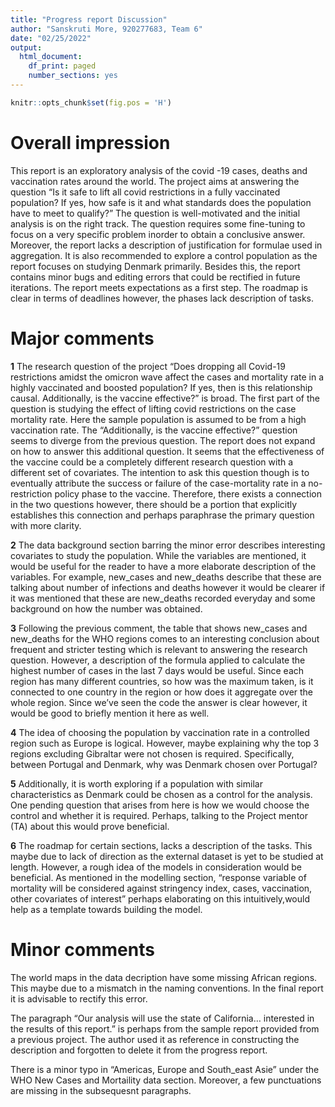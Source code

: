 ```yaml
---
title: "Progress report Discussion"
author: "Sanskruti More, 920277683, Team 6"
date: "02/25/2022"
output:
  html_document:
    df_print: paged
    number_sections: yes
---
```

```r
knitr::opts_chunk$set(fig.pos = 'H')
```



# Overall impression

<span> This report is an exploratory analysis of the covid -19 cases, deaths and vaccination rates around the world. The project aims at answering the question "Is it safe to lift all covid restrictions in a fully vaccinated population? If yes, how safe is it and what standards does the population have to meet to qualify?" The question is well-motivated and the initial analysis is on the right track. The question requires some fine-tuning to focus on a very specific problem inorder to obtain a conclusive answer. Moreover, the report lacks a description of justification for formulae used in aggregation. It is also recommended to explore a control population as the report focuses on studying Denmark primarily. Besides this, the report contains minor bugs and editing errors that could be rectified in future iterations. The report meets expectations as a first step. The roadmap is clear in terms of deadlines however, the phases lack description of tasks.</span>

# Major comments 

<span>**1** 
The research question of the project "Does dropping all Covid-19 restrictions amidst the omicron wave affect the cases and mortality rate in a highly vaccinated and boosted population? If yes, then is this relationship causal. Additionally, is the vaccine effective?" is broad. The first part of the question is studying the effect of lifting covid restrictions on the case mortality rate. Here the sample population is assumed to be from a high vaccination rate. The "Additionally, is the vaccine effective?" question seems to diverge from the previous question. The report does not expand on how to answer this additional question. It seems that the effectiveness of the vaccine could be a completely different research question with a different set of covariates. The intention to ask this question though is to eventually attribute the success or failure of the case-mortality rate in a no-restriction policy phase to the vaccine. Therefore, there exists a connection in the two questions however, there should be a portion that explicitly establishes this connection and perhaps paraphrase the primary question with more clarity.</span>

<span>
**2** 
The data background section barring the minor error describes interesting covariates to study the population. While the variables are mentioned, it would be useful for the reader to have a more elaborate description of the variables. For example, new_cases and new_deaths describe that these are talking about number of infections and deaths however it would be clearer if it was mentioned that these are new_deaths recorded everyday and some background on how the number was obtained. 
</span>

<span>
**3** Following the previous comment, the table that shows new_cases and new_deaths for the WHO regions comes to an interesting conclusion about frequent and stricter testing which is relevant to answering the research question. However, a description of the formula applied to calculate the highest number of cases in the last 7 days would be useful. Since each region has many different countries, so how was the maximum taken, is it connected to one country in the region or how does it aggregate over the whole region. Since we've seen the code the answer is clear however, it would be good to briefly mention it here as well.</span>

<span> **4** The idea of choosing the population by vaccination rate in a controlled region such as Europe is logical. However, maybe explaining why the top 3 regions excluding Gibraltar were not chosen is required. Specifically, between Portugal and Denmark, why was Denmark chosen over Portugal?

<span> **5** Additionally, it is worth exploring if a population with similar characteristics as Denmark could be chosen as a control for the analysis. One pending question that arises from here is how we would choose the control and whether it is required. Perhaps, talking to the Project mentor (TA) about this would prove beneficial.</span>

<span>**6** The roadmap for certain sections, lacks a description of the tasks. This maybe due to lack of direction as the external dataset is yet to be studied at length. However, a rough idea of the models in consideration would be beneficial. As mentioned in the modelling section, "response variable of mortality will be considered against stringency index, cases, vaccination, other covariates of interest" perhaps elaborating on this intuitively,would help as a template towards building the model. </span>

# Minor comments 

<span> 
The world maps in the data decription have some missing African regions. This maybe due to a mismatch in the naming conventions. In the final report it is advisable to rectify this error. 
</span> 

<span>The paragraph "Our analysis will use the state of California... interested in the results of this report." is perhaps from the sample report provided from a previous project. The author used it as reference in constructing the description and forgotten to delete it from the progress report.</span>

<span>There is a minor typo in "Americas, Europe and South_east Asie " under the WHO New Cases and Mortaility data section. Moreover, a few punctuations are missing in the subsequesnt paragraphs. </span>


